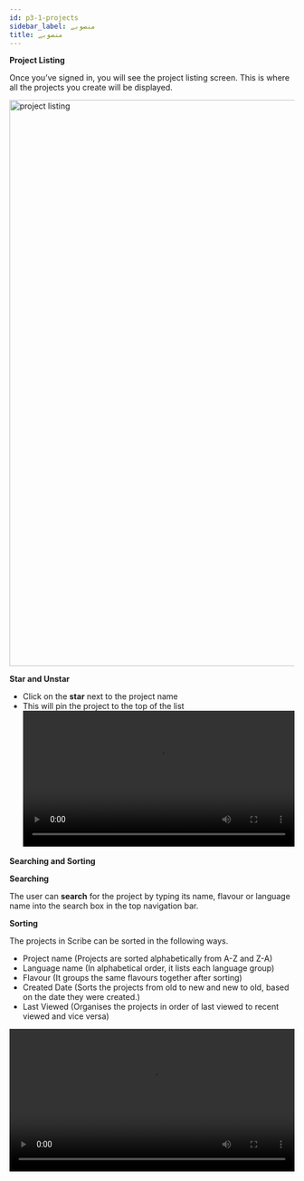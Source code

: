 ```yaml
---
id: p3-1-projects
sidebar_label: منصوبے
title: منصوبے
---
```


**Project Listing**

Once you’ve signed in, you will see the project listing screen. This is where all the projects you create will be displayed. 

<img src="/AutographaV2-1-0/project-listing.png"  width="1000px" alt="project listing"/>

**Star and Unstar**

- Click on the **star** next to the project name			 
- This will pin the project to the top of the list
  <video controls src="/assets/staring-project.mov" width="100%" type="video/mov"/>

**Searching and Sorting**

**Searching**

The user can **search** for the project by typing its name, flavour or language name  into the search box in the top navigation bar.

**Sorting**

The projects in Scribe can be sorted in the following ways.

- Project name (Projects are sorted alphabetically from A-Z and Z-A)
- Language name (In alphabetical order, it lists each language group)
- Flavour (It groups the same flavours together after sorting)
- Created Date (Sorts the projects from old to new and new to old, based on the date they were created.)
- Last Viewed (Organises the projects in order of last viewed to recent viewed and vice versa)

<video controls src="/assets/serachsort.mov" width="100%" type="video/mov"/>
